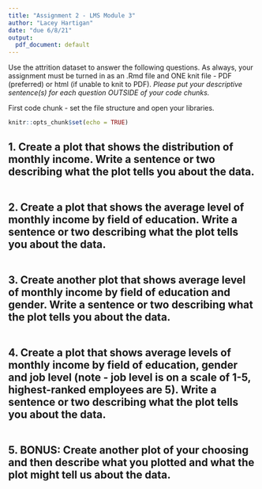 ---
title: "Assignment 2 - LMS Module 3"
author: "Lacey Hartigan"
date: "due 6/8/21"
output:
  pdf_document: default
---

Use the attrition dataset to answer the following questions. As always, your assignment must be turned in as an .Rmd file and ONE knit file - PDF (preferred) or html (if unable to knit to PDF). *Please put your descriptive sentence(s) for each question OUTSIDE of your code chunks.*

First code chunk - set the file structure and open your libraries. 
```{r  include=FALSE}
knitr::opts_chunk$set(echo = TRUE)


```

## 1. Create a plot that shows the distribution of monthly income. Write a sentence or two describing what the plot tells you about the data. 
```{r}

``` 

## 2. Create a plot that shows the average level of monthly income by field of education. Write a sentence or two describing what the plot tells you about the data. 
```{r}

```

## 3. Create another plot that shows average level of monthly income by field of education and gender. Write a sentence or two describing what the plot tells you about the data. 
```{r}

```

## 4. Create a plot that shows average levels of monthly income by field of education, gender and job level (note - job level is on a scale of 1-5, highest-ranked employees are 5). Write a sentence or two describing what the plot tells you about the data. 
```{r}

```

## 5. BONUS: Create another plot of your choosing and then describe what you plotted and what the plot might tell us about the data. 